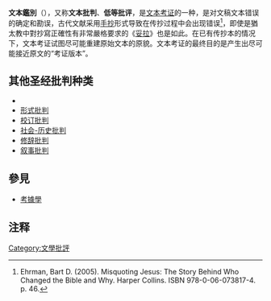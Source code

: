 '''文本鑑別'''（{{lang-en|Textual criticism}}），又称'''文本批判'''、'''低等批评'''，是[[文本考证|文本考证]]的一种，是对文稿文本错误的确定和勘误，古代文献采用[[手抄|手抄]]形式导致在传抄过程中会出现错误<ref>Ehrman, Bart D. (2005). Misquoting Jesus: The Story Behind Who Changed the Bible and Why. Harper Collins. ISBN 978-0-06-073817-4. p. 46.</ref>，即使是猶太教中對抄寫正確性有非常嚴格要求的《[[妥拉|妥拉]]》也是如此。在已有传抄本的情况下，文本考证试图尽可能重建原始文本的原貌。文本考证的最终目的是产生出尽可能接近原文的“考证版本”。

==其他圣经批判种类==
* {{le|來源批判 (聖經)|Source criticism (biblical studies)}} 
* [[形式批判|形式批判]] 
* [[校订批判|校订批判]] 
* [[社会-历史批判|社会-历史批判]] 
* [[修辞批判|修辞批判]] 
* [[叙事批判|叙事批判]]

==參見==
*[[考據學|考據學]]

==注释==
{{Reflist}}

[[Category:文學批評|Category:文學批評]]